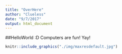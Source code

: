 ```yaml
---
title: "OverHere"
author: "Clueless"
date: "9/7/2017"
output: html_document
---
```

##HelloWorld :D
Computers are fun! Yay!

```r
knitr::include_graphics("./img/maxresdefault.jpg")
```